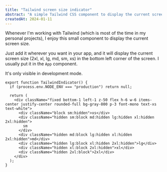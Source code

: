```yaml
---
title: "Tailwind screen size indicator"
abstract: "A simple Tailwind CSS component to display the current screen size (2xl, xl, lg, md, sm, xs)"
createdAt: 2024-01-11
---
```


Whenever I'm working with Tailwind (which is most of the time in my personal projects), I enjoy this small component to display the current screen size.

Just add it wherever you want in your app, and it will display the current screen size (2xl, xl, lg, md, sm, xs) in the bottom left corner of the screen. I usually put it in the `App` component.

It's only visible in development mode.

```tsx
export function TailwindIndicator() {
  if (process.env.NODE_ENV === "production") return null;

  return (
    <div className="fixed bottom-1 left-1 z-50 flex h-6 w-6 items-center justify-center rounded-full bg-gray-800 p-3 font-mono text-xs text-white">
      <div className="block sm:hidden">xs</div>
      <div className="hidden sm:block md:hidden lg:hidden xl:hidden 2xl:hidden">
        sm
      </div>
      <div className="hidden md:block lg:hidden xl:hidden 2xl:hidden">md</div>
      <div className="hidden lg:block xl:hidden 2xl:hidden">lg</div>
      <div className="hidden xl:block 2xl:hidden">xl</div>
      <div className="hidden 2xl:block">2xl</div>
    </div>
  );
}
```
